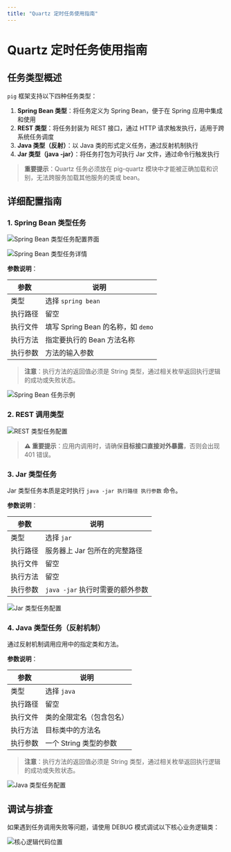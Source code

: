 ```yaml
---
title: "Quartz 定时任务使用指南"
---
```


# Quartz 定时任务使用指南

## 任务类型概述

`pig` 框架支持以下四种任务类型：

1. **Spring Bean 类型**：将任务定义为 Spring Bean，便于在 Spring 应用中集成和使用
2. **REST 类型**：将任务封装为 REST 接口，通过 HTTP 请求触发执行，适用于跨系统任务调度
3. **Java 类型（反射）**：以 Java 类的形式定义任务，通过反射机制执行
4. **Jar 类型（java -jar）**：将任务打包为可执行 Jar 文件，通过命令行触发执行

> **重要提示**：Quartz 任务必须放在 pig-quartz 模块中才能被正确加载和识别，无法跨服务加载其他服务的类或 bean。

## 详细配置指南

### 1. Spring Bean 类型任务

![Spring Bean 类型任务配置界面](https://minio.pigx.top/oss/202401/1704335335.png)

![Spring Bean 类型任务详情](https://minio.pigx.top/oss/1657725923.jpg)

**参数说明**：

| 参数 | 说明 |
| --- | --- |
| 类型 | 选择 `spring bean` |
| 执行路径 | 留空 |
| 执行文件 | 填写 Spring Bean 的名称，如 `demo` |
| 执行方法 | 指定要执行的 Bean 方法名称 |
| 执行参数 | 方法的输入参数 |

> **注意**：执行方法的返回值必须是 String 类型，通过相关枚举返回执行逻辑的成功或失败状态。

![Spring Bean 任务示例](https://minio.pigx.top/oss/1657725937.jpg)

### 2. REST 调用类型

![REST 类型任务配置](https://minio.pigx.top/oss/1657725947.jpg)

> **⚠️ 重要提示**：应用内调用时，请确保**目标接口直接对外暴露**，否则会出现 401 错误。

### 3. Jar 类型任务

Jar 类型任务本质是定时执行 `java -jar 执行路径 执行参数` 命令。

**参数说明**：

| 参数 | 说明 |
| --- | --- |
| 类型 | 选择 `jar` |
| 执行路径 | 服务器上 Jar 包所在的完整路径 |
| 执行文件 | 留空 |
| 执行方法 | 留空 |
| 执行参数 | `java -jar` 执行时需要的额外参数 |

![Jar 类型任务配置](https://minio.pigx.top/oss/1657725958.jpg)

### 4. Java 类型任务（反射机制）

通过反射机制调用应用中的指定类和方法。

**参数说明**：

| 参数 | 说明 |
| --- | --- |
| 类型 | 选择 `java` |
| 执行路径 | 留空 |
| 执行文件 | 类的全限定名（包含包名） |
| 执行方法 | 目标类中的方法名 |
| 执行参数 | 一个 String 类型的参数 |

> **注意**：执行方法的返回值必须是 String 类型，通过相关枚举返回执行逻辑的成功或失败状态。

![Java 类型任务配置](https://minio.pigx.top/oss/1657725967.jpg)

## 调试与排查

如果遇到任务调用失败等问题，请使用 DEBUG 模式调试以下核心业务逻辑类：

![核心逻辑代码位置](https://cdn.nlark.com/yuque/0/2024/png/283679/1713341701204-9c2c3a82-20d4-42b8-aff2-ad5c3783fedf.png)

